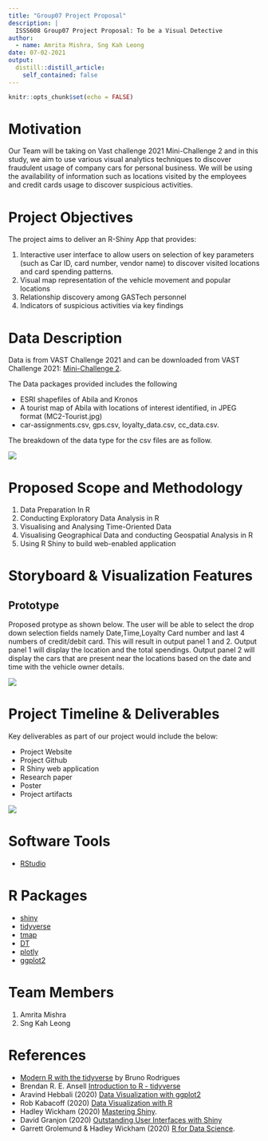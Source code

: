 ```yaml
---
title: "Group07 Project Proposal"
description: |
  ISSS608 Group07 Project Proposal: To be a Visual Detective
author:
  - name: Amrita Mishra, Sng Kah Leong
date: 07-02-2021
output:
  distill::distill_article:
    self_contained: false
---
```



```r
knitr::opts_chunk$set(echo = FALSE)
```

# Motivation

Our Team will be taking on Vast challenge 2021 Mini-Challenge 2 and in this study, we aim to use various visual analytics techniques to discover fraudulent usage of company cars for personal business. We will be using the availability of information such as locations visited by the employees and credit cards usage to discover suspicious activities.


# Project Objectives

The project aims to deliver an R-Shiny App that provides:

1.	Interactive user interface to allow users on selection of key parameters (such as Car ID, card number, vendor name) to discover visited locations and card spending patterns.
2.	Visual map representation of the vehicle movement and popular locations
3.	Relationship discovery among GASTech personnel
4.	Indicators of suspicious activities via key findings

# Data Description
Data is from VAST Challenge 2021 and can be downloaded from VAST Challenge 2021: [Mini-Challenge 2](https://vast-challenge.github.io/2021/MC2.html).

The Data packages provided includes the following

*  ESRI shapefiles of Abila and Kronos
*  A tourist map of Abila with locations of interest identified, in JPEG format (MC2-Tourist.jpg)
*  car-assignments.csv, gps.csv, loyalty_data.csv, cc_data.csv. 

The breakdown of the data type for the csv files are as follow.

![](img/Data Description.png)

# Proposed Scope and Methodology

1.	Data Preparation In R
2.	Conducting Exploratory Data Analysis in R
3.	Visualising and Analysing Time-Oriented Data
4.	Visualising Geographical Data and conducting Geospatial Analysis in R
5.	Using R Shiny to build web-enabled application

# Storyboard & Visualization Features

## Prototype

Proposed protype as shown below. The user will be able to select the drop down selection fields namely Date,Time,Loyalty Card number and last 4 numbers of credit/debit card. This will result in output panel 1 and 2. Output panel 1 will display the location and the total spendings. Output panel 2 will display the cars that are present near the locations based on the date and time with the vehicle owner details.

![](img/Prototype.png)

# Project Timeline & Deliverables 
Key deliverables as part of our project would include the below:

*  Project Website
*  Project Github
*  R Shiny web application
*  Research paper
*  Poster
*  Project artifacts

![](img/Schedule.png)

# Software Tools
* [RStudio](https://rstudio.com/)

# R Packages
*  [shiny](https://shiny.rstudio.com)
*  [tidyverse](https://www.tidyverse.org)
*  [tmap](https://cran.r-project.org/web/packages/tmap)
*  [DT](https://cran.r-project.org/web/packages/DT)
*  [plotly](https://cran.r-project.org/web/packages/plotly)
*  [ggplot2](https://cran.r-project.org/web/packages/ggplot2/index.html)

# Team Members

1. Amrita Mishra
2. Sng Kah Leong

# References

* [Modern R with the tidyverse](https://b-rodrigues.github.io/modern_R/) by Bruno Rodrigues
* Brendan R. E. Ansell [Introduction to R - tidyverse](https://bookdown.org/ansellbr/WEHI_tidyR_course_book/)
* Aravind Hebbali (2020) [Data Visualization with ggplot2](https://viz-ggplot2.rsquaredacademy.com/index.html)
* Rob Kabacoff (2020) [Data Visualization with R](https://rkabacoff.github.io/datavis/)
* Hadley Wickham (2020) [Mastering Shiny](https://mastering-shiny.org/). 
* David Granjon (2020) [Outstanding User Interfaces with Shiny](https://unleash-shiny.rinterface.com/index.html)
* Garrett Grolemund & Hadley Wickham (2020) [R for Data Science](https://r4ds.had.co.nz/).
